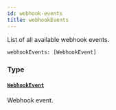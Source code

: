```yaml
---
id: webhook-events
title: webhookEvents
---
```


List of all available webhook events.

```graphql
webhookEvents: [WebhookEvent]

```

### Type

#### [`WebhookEvent`](../../../developer/api-reference/objects/webhook-event)

Webhook event.
